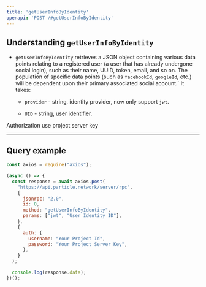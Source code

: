 ```yaml
---
title: 'getUserInfoByIdentity'
openapi: 'POST /#getUserInfoByIdentity'
---
```


## Understanding `getUserInfoByIdentity`

- `getUserInfoByIdentity` retrieves a JSON object containing various data points relating to a registered user (a user that has already undergone social login), such as their name, UUID, token, email, and so on. The population of specific data points (such as `facebookId`, `googleId`, etc.) will be dependent upon their primary associated social account.` It takes:

  - `provider` - string, identity provider, now only support `jwt`.

  - `UID` - string, user identifier.

<Warning>Authorization use project server key</Warning>

***

## Query example

```javascript JavaScript
const axios = require("axios");

(async () => {
  const response = await axios.post(
    "https://api.particle.network/server/rpc",
    {
      jsonrpc: "2.0",
      id: 0,
      method: "getUserInfoByIdentity",
      params: ["jwt", "User Identity ID"],
    },
    {
      auth: {
        username: "Your Project Id",
        password: "Your Project Server Key",
      },
    }
  );

  console.log(response.data);
})();
```